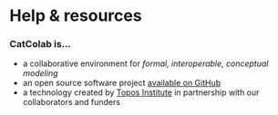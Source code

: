 # Help & resources

### CatColab is...

- a collaborative environment for *formal, interoperable, conceptual modeling*
- an open source software project [available on
  GitHub](https://github.com/ToposInstitute/CatColab)
- a technology created by [Topos Institute](https://topos.site/) in partnership
  with our collaborators and funders
